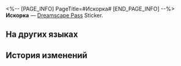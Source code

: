 <%-- [PAGE_INFO]
PageTitle=#Искорка#
[END_PAGE_INFO] --%>
{{Предмет Инфобокс
|id          = 223002
|Изображение = Dreamscape Pass Sticker Искорка.png
|Тип         = Dreamscape Pass Sticker
|Тип2        = «Грёзы» Stickers
|Инвентарь   = 
|Редкость    = 4
|Эффект      = 
|Описание    = Пронумерованные наклейки, используемые для украшения дневника сновидений. Бывают самыми разными.
|Источник1   = [[Когда всё закончится, вернитесь туда, где над вами подшутила Недотёпа]]
}}
{{Описание|Даже если тело *разорвано на части*, не забывайте улыбаться~}}
'''Искорка''' — [[Dreamscape Pass]] Sticker.

==На других языках==
{{На других языках
|en   = Sparkle
|zhs  = 花火
|zht  = 花火
|ja   = 花火
|ko   = 스파클
|es   = Sparkle
|fr   = Sparkle
|ru   = Искорка
|th   = Sparkle
|vi   = Sparkle
|de   = Sparkle
|id   = Sparkle
|pt   = Sparkle
}}

==История изменений==
{{История изменений|3.5}}